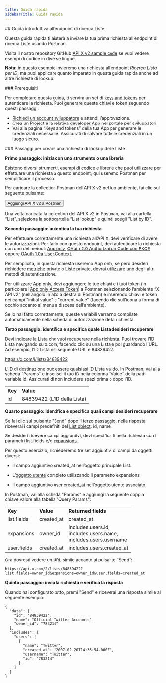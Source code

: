 ```yaml
---
title: Guida rapida
sidebarTitle: Guida rapida
---
```



<div id="getting-started-with-the-list-lookup-endpoint">
  ## Guida introduttiva all’endpoint di ricerca Liste
</div>

Questa guida rapida ti aiuterà a inviare la tua prima richiesta all’endpoint di ricerca Liste usando Postman.

Visita il nostro repository GitHub [API X v2 sample code](https://github.com/xdevplatform/Twitter-API-v2-sample-code) se vuoi vedere esempi di codice in diverse lingue.

**Nota:** in questo esempio invieremo una richiesta all’endpoint _Ricerca Lista per ID_, ma puoi applicare quanto imparato in questa guida rapida anche ad altre richieste di lookup.

<Note>
  ### Prerequisiti

  Per completare questa guida, ti servirà un set di [keys and tokens](/it/resources/fundamentals/authentication) per autenticare la richiesta. Puoi generare queste chiavi e token seguendo questi passaggi:

  - [Richiedi un account sviluppatore](https://developer.x.com/en/apply-for-access) e attendi l’approvazione.
  - Crea un [Project](/it/resources/fundamentals/projects) e la relativa [developer App](/it/resources/fundamentals/developer-apps) nel portale per sviluppatori.
  - Vai alla pagina “Keys and tokens” della tua App per generare le credenziali necessarie. Assicurati di salvare tutte le credenziali in un luogo sicuro.
</Note>

<div id="steps-to-build-a-list-lookup-request">
  ### Passaggi per creare una richiesta di lookup delle Liste
</div>

**Primo passaggio: inizia con uno strumento o una libreria**

Esistono diversi strumenti, esempi di codice e librerie che puoi utilizzare per effettuare una richiesta a questo endpoint; qui useremo Postman per semplificare il processo.

Per caricare la collection Postman dell’API X v2 nel tuo ambiente, fai clic sul seguente pulsante:

<Button href="https://app.getpostman.com/run-collection/9956214-784efcda-ed4c-4491-a4c0-a26470a67400">
  Aggiungi API X v2 a Postman
</Button>

Una volta caricata la collection dell’API X v2 in Postman, vai alla cartella “List”, seleziona la sottocartella “List lookup” e quindi scegli "List by ID".
 

**Secondo passaggio: autentica la tua richiesta**

Per effettuare correttamente una richiesta all’API X, devi verificare di avere le autorizzazioni. Per farlo con questo endpoint, devi autenticare la richiesta con uno dei metodi: [App only](/it/resources/fundamentals/authentication#app-only-authentication-and-oauth-2-0-bearer-token), [OAuth 2.0 Authorization Code con PKCE](it/resources/fundamentals/authentication#oauth-2-0-authorization-code-flow-with-pkce-2) oppure [OAuth 1.0a User Context](/it/resources/fundamentals/authentication).

Per semplicità, in questa richiesta useremo App only; se però desideri richiedere [metriche](/it/x-api/fundamentals/metrics) private o Liste private, dovrai utilizzare uno degli altri metodi di autenticazione. 

Per utilizzare App only, devi aggiungere le tue chiavi e i tuoi token (in particolare l’[App only Access Token](/it/resources/fundamentals/authentication#using-and-generating-an-app-only-bearer-token)) a Postman selezionando l’ambiente “X API v2” (nell’angolo in alto a destra di Postman) e inserendo chiavi e token nei campi "initial value" e "current value" (facendo clic sull’icona a forma di occhio accanto al menu a discesa dell’ambiente).

Se lo hai fatto correttamente, queste variabili verranno compilate automaticamente nella scheda di autorizzazione della richiesta.
 

**Terzo passaggio: identifica e specifica quale Lista desideri recuperare**

Devi indicare la Lista che vuoi recuperare nella richiesta. Puoi trovare l’ID Lista navigando su x.com, facendo clic su una Lista e poi guardando l’URL. Ad esempio, l’ID Lista nel seguente URL è 84839422.

https://x.com/i/lists/84839422

L’ID di destinazione può essere qualsiasi ID Lista valido. In Postman, vai alla scheda "Params" e inserisci il tuo ID nella colonna "Value" della path variable id. Assicurati di non includere spazi prima o dopo l’ID.

|     |     |
| :--- | :--- |
| **Key** | **Value** |
| id  | 84839422 (L’ID della Lista) |

**Quarto passaggio: identifica e specifica quali campi desideri recuperare**

Se fai clic sul pulsante "Send" dopo il terzo passaggio, nella risposta riceverai i campi predefiniti del [List object](/it/x-api/fundamentals/data-dictionary#list): id, name.

Se desideri ricevere campi aggiuntivi, devi specificarli nella richiesta con i parametri list.fields e/o [expansions](/it/x-api/fundamentals/expansions).

Per questo esercizio, richiederemo tre set aggiuntivi di campi da oggetti diversi:

- Il campo aggiuntivo created\_at nell’oggetto principale List.

- L’[oggetto utente](/it/x-api/fundamentals/data-dictionary#user) completo utilizzando il parametro expansions

- Il campo aggiuntivo user.created\_at nell’oggetto utente associato.

In Postman, vai alla scheda "Params" e aggiungi la seguente coppia chiave:valore alla tabella "Query Params":

|     |     |     |
| :--- | :--- | :--- |
| **Key** | **Value** | **Returned fields** |
| list.fields | created\_at | created\_at |
| expansions | owner\_id | includes.users.id,  <br />includes.users.name,  <br />includes.users.username |
| user.fields | created\_at | includes.users.created\_at |

Ora dovresti vedere un URL simile accanto al pulsante “Send”:

`https://api.x.com/2/lists/84839422?list.fields=owner_id&expansions=owner_id&user.fields=created_at`

**Quinto passaggio: invia la richiesta e verifica la risposta**

Quando hai configurato tutto, premi "Send" e riceverai una risposta simile al seguente esempio:

```
{
  "data": {
    "id": "84839422",
    "name": "Official Twitter Accounts",
    "owner_id": "783214"
  },
  "includes": {
    "users": [
      {
        "name": "Twitter",
        "created_at": "2007-02-20T14:35:54.000Z",
        "username": "Twitter",
        "id": "783214"
      }
    ]
  }
}
```